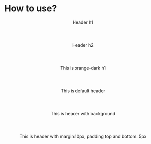 # How to use?


<Header type='h1'>Header h1</Header>

<Header type='h2'>Header h2</Header>

<Header type='h1' color='orange-dark'>
  This is orange-dark h1
</Header>

<Header>This is default header</Header>

<Header color='white' bgcolor='orange-dark'>
  This is header with background
</Header>

<Header custom='m-10 px-5'>
  This is header with margin:10px, padding top and bottom: 5px
</Header>
